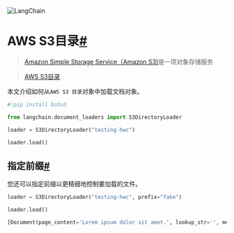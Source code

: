 

<Head>
  <script>
    {
      `(function() {
         var _hmt = _hmt || [];
(function() {
  var hm = document.createElement("script");
  hm.src = "https://hm.baidu.com/hm.js?e60fb290e204e04c5cb6f79b0ac1e697";
  var s = document.getElementsByTagName("script")[0]; 
  s.parentNode.insertBefore(hm, s);
})();
       })();`
    }
  </script>
</Head>

![LangChain](https://pica.zhimg.com/50/v2-56e8bbb52aa271012541c1fe1ceb11a2_r.gif)





AWS S3目录[#](#aws-s3-directory "此标题的永久链接")
=========================================

> 
> [Amazon Simple Storage Service（Amazon S3)](https://docs.aws.amazon.com/AmazonS3/latest/userguide/using-folders)是一项对象存储服务
> 
> 
> 

> 
> [AWS S3目录](https://docs.aws.amazon.com/AmazonS3/latest/userguide/using-folders)
> 
> 
> 

本文介绍如何从`AWS S3 目录`对象中加载文档对象。

```python
#!pip install boto3

```

```python
from langchain.document_loaders import S3DirectoryLoader

```

```python
loader = S3DirectoryLoader("testing-hwc")

```

```python
loader.load()

```

指定前缀[#](#specifying-a-prefix "此标题的永久链接")
----------------------------------------

您还可以指定前缀以更精细地控制要加载的文件。

```python
loader = S3DirectoryLoader("testing-hwc", prefix="fake")

```

```python
loader.load()

```

```python
[Document(page_content='Lorem ipsum dolor sit amet.', lookup_str='', metadata={'source': '/var/folders/y6/8_bzdg295ld6s1_97_12m4lr0000gn/T/tmpujbkzf_l/fake.docx'}, lookup_index=0)]

```

